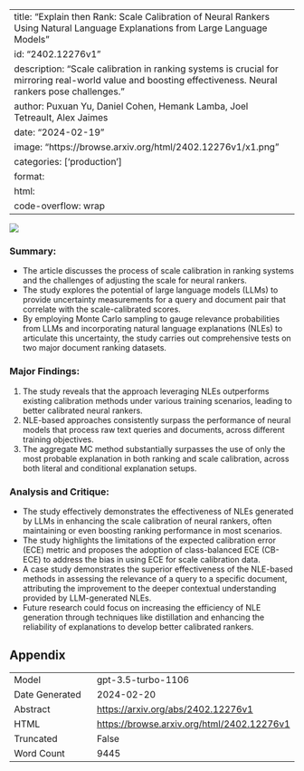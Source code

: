 
---
title: "Explain then Rank: Scale Calibration of Neural Rankers Using Natural Language Explanations from Large Language Models"
id: "2402.12276v1"
description: "Scale calibration in ranking systems is crucial for mirroring real-world value and boosting effectiveness. Neural rankers pose challenges."
author: Puxuan Yu, Daniel Cohen, Hemank Lamba, Joel Tetreault, Alex Jaimes
date: "2024-02-19"
image: "https://browse.arxiv.org/html/2402.12276v1/x1.png"
categories: ['production']
format:
  html:
    code-overflow: wrap
---

![](https://browse.arxiv.org/html/2402.12276v1/x1.png)

### **Summary:**
- The article discusses the process of scale calibration in ranking systems and the challenges of adjusting the scale for neural rankers.
- The study explores the potential of large language models (LLMs) to provide uncertainty measurements for a query and document pair that correlate with the scale-calibrated scores.
- By employing Monte Carlo sampling to gauge relevance probabilities from LLMs and incorporating natural language explanations (NLEs) to articulate this uncertainty, the study carries out comprehensive tests on two major document ranking datasets.

### **Major Findings:**
1. The study reveals that the approach leveraging NLEs outperforms existing calibration methods under various training scenarios, leading to better calibrated neural rankers.
2. NLE-based approaches consistently surpass the performance of neural models that process raw text queries and documents, across different training objectives.
3. The aggregate MC method substantially surpasses the use of only the most probable explanation in both ranking and scale calibration, across both literal and conditional explanation setups.

### **Analysis and Critique:**
- The study effectively demonstrates the effectiveness of NLEs generated by LLMs in enhancing the scale calibration of neural rankers, often maintaining or even boosting ranking performance in most scenarios.
- The study highlights the limitations of the expected calibration error (ECE) metric and proposes the adoption of class-balanced ECE (CB-ECE) to address the bias in using ECE for scale calibration data.
- A case study demonstrates the superior effectiveness of the NLE-based methods in assessing the relevance of a query to a specific document, attributing the improvement to the deeper contextual understanding provided by LLM-generated NLEs.
- Future research could focus on increasing the efficiency of NLE generation through techniques like distillation and enhancing the reliability of explanations to develop better calibrated rankers.

## Appendix

|          |          |
|----------|----------|
| Model     | gpt-3.5-turbo-1106       |
| Date Generated     | 2024-02-20       |
| Abstract | [https://arxiv.org/abs/2402.12276v1](https://arxiv.org/abs/2402.12276v1)        |
| HTML     | [https://browse.arxiv.org/html/2402.12276v1](https://browse.arxiv.org/html/2402.12276v1)       |
| Truncated       | False       |
| Word Count       | 9445       |
